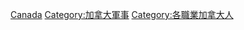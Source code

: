 {{Commonscat|Military people of Canada}}

[[Category:各國軍事人物|Canada]]
[[Category:加拿大軍事|Category:加拿大軍事]]
[[Category:各職業加拿大人|Category:各職業加拿大人]]